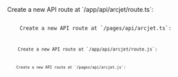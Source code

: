 
<Tabs>
  <TabItem label="TS (App)">
    Create a new API route at `/app/api/arcjet/route.ts`:
    <Code code={Step3AppTS} lang="ts" title="/app/api/arcjet/route.ts" />
  </TabItem>
  <TabItem label="TS (Pages)">
    Create a new API route at `/pages/api/arcjet.ts`:
    <Code code={Step3PagesTS} lang="ts" title="/pages/api/arcjet.ts" />
  </TabItem>
  <TabItem label="JS (App)">
    Create a new API route at `/app/api/arcjet/route.js`:
    <Code code={Step3AppJS} lang="js" title="/app/api/arcjet/route.js" />
  </TabItem>
  <TabItem label="JS (Pages)">
    Create a new API route at `/pages/api/arcjet.js`:
    <Code code={Step3PagesJS} lang="js" title="/pages/api/arcjet.js" />
  </TabItem>
</Tabs>
